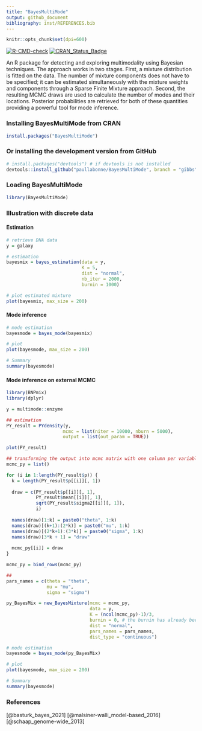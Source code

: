 ```yaml
---
title: "BayesMultiMode"
output: github_document
bibliography: inst/REFERENCES.bib
---
```


```r
knitr::opts_chunk$set(dpi=600)
```
<!-- badges: start -->
[![R-CMD-check](https://github.com/paullabonne/BayesMultiMode/actions/workflows/R-CMD-check.yaml/badge.svg)](https://github.com/paullabonne/BayesMultiMode/actions/workflows/R-CMD-check.yaml)
[![CRAN_Status_Badge](https://www.r-pkg.org/badges/version/BayesMultiMode)](https://cran.r-project.org/package=BayesMultiMode)
<!-- badges: end -->

An R package for detecting and exploring multimodality using Bayesian techniques. The approach works in two stages. First, a mixture distribution is fitted on the data. The number of mixture components does not have to be specified; it can be estimated simultaneously with the mixture weights and components through a Sparse Finite Mixture approach. Second, the resulting MCMC draws are used to calculate the number of modes and their locations. Posterior probabilities are retrieved for both of these quantities providing a powerful tool for mode inference. 

### Installing BayesMultiMode from CRAN
```r
install.packages("BayesMultiMode")
```

### Or installing the development version from GitHub
```r
# install.packages("devtools") # if devtools is not installed 
devtools::install_github("paullabonne/BayesMultiMode", branch = "gibbs")
```

### Loading BayesMultiMode
```r
library(BayesMultiMode)
```

### Illustration with discrete data

#### Estimation
```r
# retrieve DNA data
y = galaxy

# estimation
bayesmix = bayes_estimation(data = y,
                            K = 5,
                            dist = "normal",
                            nb_iter = 2000,
                            burnin = 1000)

# plot estimated mixture
plot(bayesmix, max_size = 200)
```

#### Mode inference
```r
# mode estimation
bayesmode = bayes_mode(bayesmix)

# plot 
plot(bayesmode, max_size = 200)

# Summary 
summary(bayesmode)
```


#### Mode inference on external MCMC
```r
library(BNPmix)
library(dplyr)

y = multimode::enzyme

## estimation
PY_result = PYdensity(y,
                     mcmc = list(niter = 10000, nburn = 5000),
                     output = list(out_param = TRUE))

plot(PY_result)

## transforming the output into mcmc matrix with one column per variable (typical mcmc output)
mcmc_py = list()

for (i in 1:length(PY_result$p)) {
  k = length(PY_result$p[[i]][, 1])
  
  draw = c(PY_result$p[[i]][, 1],
           PY_result$mean[[i]][, 1],
           sqrt(PY_result$sigma2[[i]][, 1]),
           i)
  
  names(draw)[1:k] = paste0("theta", 1:k)
  names(draw)[(k+1):(2*k)] = paste0("mu", 1:k)
  names(draw)[(2*k+1):(3*k)] = paste0("sigma", 1:k)
  names(draw)[3*k + 1] = "draw"
  
  mcmc_py[[i]] = draw
}

mcmc_py = bind_rows(mcmc_py)

##
pars_names = c(theta = "theta",
               mu = "mu",
               sigma = "sigma")

py_BayesMix = new_BayesMixture(mcmc = mcmc_py,
                               data = y,
                               K = (ncol(mcmc_py)-1)/3,
                               burnin = 0, # the burnin has already been discarded
                               dist = "normal",
                               pars_names = pars_names,
                               dist_type = "continuous")

# mode estimation
bayesmode = bayes_mode(py_BayesMix)

# plot 
plot(bayesmode, max_size = 200)

# Summary 
summary(bayesmode)
```


### References
[@basturk_bayes_2021]
[@malsiner-walli_model-based_2016]
[@schaap_genome-wide_2013]

